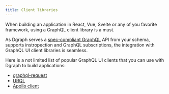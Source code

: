 ```yaml
---
title: Client libraries
---
```


When building an application in React, Vue, Svelte or any of you favorite
framework, using a GraphQL client library is a must.

As Dgraph serves a
[spec-compliant GraphQL](https://graphql.github.io/graphql-spec/June2018/) API
from your schema, supports instropection and GraphQL subscriptions, the
integration with GraphQL UI client libraries is seamless.

Here is a not limited list of popular GraphQL UI clients that you can use with
Dgraph to build applications:

- [graphql-request](https://github.com/jasonkuhrt/graphql-request)
- [URQL](https://github.com/urql-graphql/urql)
- [Apollo client](https://github.com/apollographql/apollo-client)
